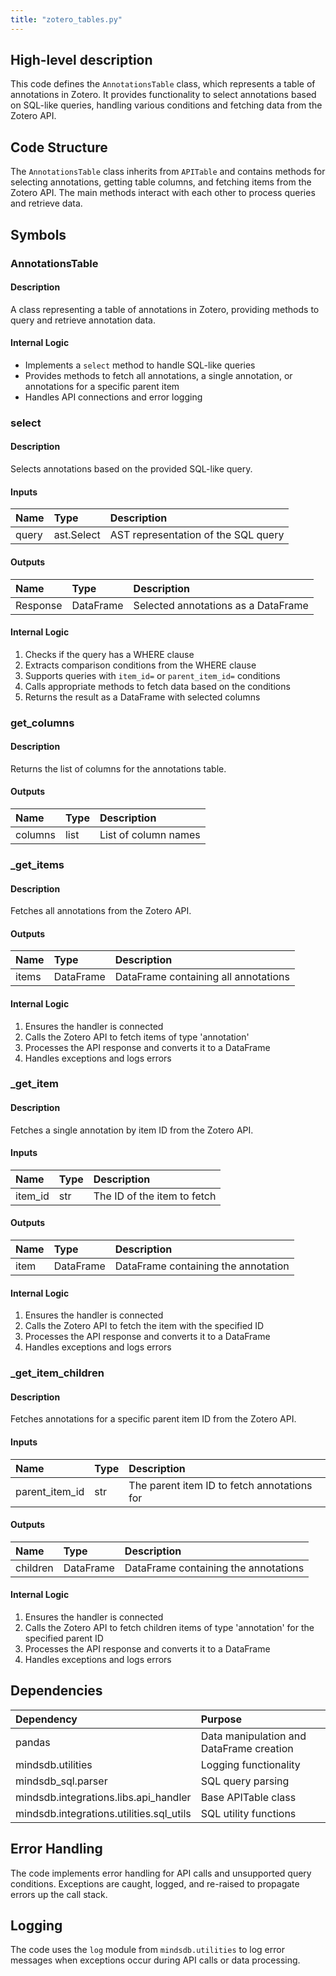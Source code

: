 ```yaml
---
title: "zotero_tables.py"
---
```


## High-level description
This code defines the `AnnotationsTable` class, which represents a table of annotations in Zotero. It provides functionality to select annotations based on SQL-like queries, handling various conditions and fetching data from the Zotero API.

## Code Structure
The `AnnotationsTable` class inherits from `APITable` and contains methods for selecting annotations, getting table columns, and fetching items from the Zotero API. The main methods interact with each other to process queries and retrieve data.

## Symbols

### AnnotationsTable
#### Description
A class representing a table of annotations in Zotero, providing methods to query and retrieve annotation data.

#### Internal Logic
- Implements a `select` method to handle SQL-like queries
- Provides methods to fetch all annotations, a single annotation, or annotations for a specific parent item
- Handles API connections and error logging

### select
#### Description
Selects annotations based on the provided SQL-like query.

#### Inputs
| Name | Type | Description |
|:-----|:-----|:------------|
| query | ast.Select | AST representation of the SQL query |

#### Outputs
| Name | Type | Description |
|:-----|:-----|:------------|
| Response | DataFrame | Selected annotations as a DataFrame |

#### Internal Logic
1. Checks if the query has a WHERE clause
2. Extracts comparison conditions from the WHERE clause
3. Supports queries with `item_id=` or `parent_item_id=` conditions
4. Calls appropriate methods to fetch data based on the conditions
5. Returns the result as a DataFrame with selected columns

### get_columns
#### Description
Returns the list of columns for the annotations table.

#### Outputs
| Name | Type | Description |
|:-----|:-----|:------------|
| columns | list | List of column names |

### _get_items
#### Description
Fetches all annotations from the Zotero API.

#### Outputs
| Name | Type | Description |
|:-----|:-----|:------------|
| items | DataFrame | DataFrame containing all annotations |

#### Internal Logic
1. Ensures the handler is connected
2. Calls the Zotero API to fetch items of type 'annotation'
3. Processes the API response and converts it to a DataFrame
4. Handles exceptions and logs errors

### _get_item
#### Description
Fetches a single annotation by item ID from the Zotero API.

#### Inputs
| Name | Type | Description |
|:-----|:-----|:------------|
| item_id | str | The ID of the item to fetch |

#### Outputs
| Name | Type | Description |
|:-----|:-----|:------------|
| item | DataFrame | DataFrame containing the annotation |

#### Internal Logic
1. Ensures the handler is connected
2. Calls the Zotero API to fetch the item with the specified ID
3. Processes the API response and converts it to a DataFrame
4. Handles exceptions and logs errors

### _get_item_children
#### Description
Fetches annotations for a specific parent item ID from the Zotero API.

#### Inputs
| Name | Type | Description |
|:-----|:-----|:------------|
| parent_item_id | str | The parent item ID to fetch annotations for |

#### Outputs
| Name | Type | Description |
|:-----|:-----|:------------|
| children | DataFrame | DataFrame containing the annotations |

#### Internal Logic
1. Ensures the handler is connected
2. Calls the Zotero API to fetch children items of type 'annotation' for the specified parent ID
3. Processes the API response and converts it to a DataFrame
4. Handles exceptions and logs errors

## Dependencies
| Dependency | Purpose |
|:-----------|:--------|
| pandas | Data manipulation and DataFrame creation |
| mindsdb.utilities | Logging functionality |
| mindsdb_sql.parser | SQL query parsing |
| mindsdb.integrations.libs.api_handler | Base APITable class |
| mindsdb.integrations.utilities.sql_utils | SQL utility functions |

## Error Handling
The code implements error handling for API calls and unsupported query conditions. Exceptions are caught, logged, and re-raised to propagate errors up the call stack.

## Logging
The code uses the `log` module from `mindsdb.utilities` to log error messages when exceptions occur during API calls or data processing.